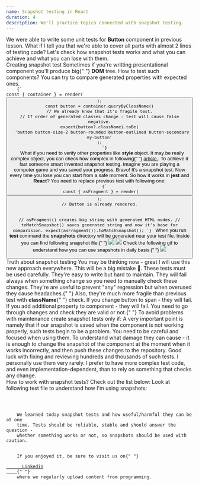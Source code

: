 ```yaml
---
name: Snapshot testing in React
duration: 4
description: We'll practice topics connected with snapshot testing.
---
```


<Prelude>
  <M>
    We were able to write some unit tests for <B>Button</B> component in
    previous lesson. What if I tell you that we're able to cover all parts with
    almost 2 lines of testing code? Let's check how snapshot tests works and
    what you can achieve and what you can lose with them.
  </M>
</Prelude>

<Section>
  <XL>Creating snapshot test</XL>
  <M>
    Sometimes if you're writting presentational component you'll produce big{" "}
    <B>DOM</B> tree. How to test such components? You can try to compare
    generated properties with expected ones.
  </M>
  <Code mode="static" lang="tsx">
    {`
const { container } = render(<Button />);
const button = container.queryByClassName()
// We already know that it's fragile test.
// If order of generated classes change - test will cause false negative.
expect(button?.className).toBe(
  'button button-size-2 button-rounded button-outlined button-secondary my-button'
);
    `}
  </Code>
  <M>
    What if you need to verify other properties like <B>style</B> object. It may
    be really complex object, you can check how complex in following{" "}
    <A
      href="https://greenonsoftware.com/articles/practice/react-timeline-component/"
      outside
    >
      article
    </A>
    . To achieve it fast someone smart invented snapshot testing.
  </M>
  <M>
    Imagine you are playing a computer game and you saved your progress. Bravo!
    It's a snapshot test. Now every time you lose you can start from a safe
    moment.
  </M>
  <M>
    So how it works in <B>jest</B> and <B>React</B>? You need to replace
    previous test with following one:
  </M>
  <Code mode="static" lang="tsx">
    {`
 const { asFragment } = render(<Button />);
// Button is already rendered.
 
// asFragment() creates big string with generated HTML nodes.
// toMatchSnapshot() saves generated string and now it's base for comparision.
expect(asFragment()).toMatchSnapshot();
    `}
  </Code>
  <M>
    When you run <B>test</B> command the <B>__snapshots__</B> directory will be
    generated near your test file. Inside you can find following snapshot
    file:{" "}
  </M>
  <Img
    src="https://raw.githubusercontent.com/polubis/Snippets/main/folders.jpg"
    description="Generated folder and file"
  />
  <Img
    src="https://raw.githubusercontent.com/polubis/Snippets/main/document.jpg"
    description="That's your snapshot"
  />
  <M>
    Check the following gif to understand how you can use snapshots in daily
    basis:{" "}
  </M>
  <Img src="https://raw.githubusercontent.com/polubis/Snippets/main/demo-snapshot.gif" />
</Section>

<Section>
  <XL>Truth about snapshot testing</XL>
  <M>
    You may be thinking now - great I will use this new approach everywhere.
    This will be a big mistake 🚀. These tests must be used carefully. They're
    easy to write but hard to maintain. They will fail always when something
    change so you need to manually check these changes. They're are useful to
    prevent "any" regression but when overused they cause headaches.{" "}
  </M>
  <M>
    Also, they're much more fragile than previous test with <B>className</B>{" "}
    check. If you change button to span - they will fail. If you add additional
    property to component - they will fail. You need to go through changes and
    check they are valid or not.{" "}
  </M>
  <M>To avoid problems with maintenance create snapshot tests only if: </M>
  <List items="You're sure that something is working correctly,You don't have time for better tests,You're testing complex HTML properties generation,Component is pure presentational" />
  <M>
    A very important point is namely that if our snapshot is saved when the
    component is not working properly, such tests begin to be a problem. You
    need to be careful and focused when using them.
  </M>
  <M>
    To understand what damage they can cause - it is enough to change the
    snapshot of the component at the moment when it works incorrectly, and then
    push these changes to the repository. Good luck with fixing and reviewing
    hundreds and thousands of such tests.
  </M>
  <Hint hasBg>
    I personally use them very rarely. I prefer to have more complex test code,
    and even implementation-dependent, than to rely on something that checks any
    change.
  </Hint>
</Section>

<Section>
  <XL>How to work with snapshot tests?</XL>
  <M>Check out the list below: </M>
  <List items="Create a component and make sure manually that it works correctly,Create snapshot test to prevent regression,If you will have some time - jump to tests and write concrete ones,You can remove or leave snapshot test as it is (maybe it still covers uncovered paths) - u2y" />
  <M>Look at following test file to understand how I'm using snapshots:</M>
  <Code
    mode="dynamic"
    lang="tsx"
    linesCount={49}
    src="https://raw.githubusercontent.com/polubis/Snippets/main/snapshot-end.test.tsx"
  />
</Section>

<Summary>
  <M>
    We learned today snapshot tests and how useful/harmful they can be at one
    time. Tests should be reliable, stable and should answer the question -
    whether something works or not, so snapshots should be used with caution.
  </M>
  <M>
    If you enjoyed it, be sure to visit us on{" "}
    <A href="https://www.linkedin.com/in/adrian-po%C5%82ubi%C5%84ski-281ab2172/" outside>
      Linkedin
    </A>{" "}
    where we regularly upload content from programming.
  </M>
</Summary>
